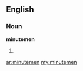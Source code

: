 ==English==

===Noun===
'''minutemen'''

# {{plural of|[[minuteman]]}}

[[ar:minutemen]]
[[my:minutemen]]